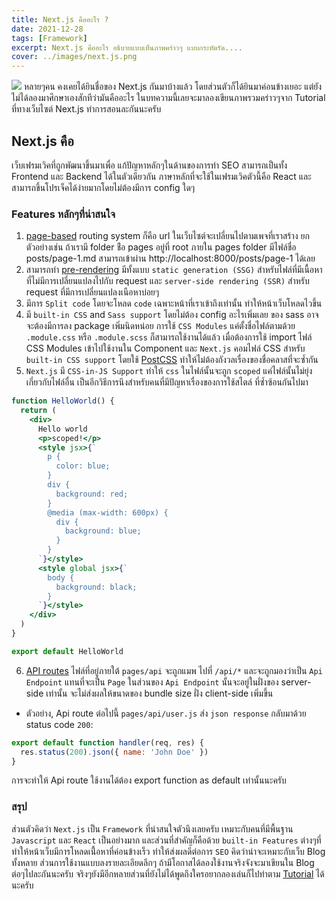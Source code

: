 ```yaml
---
title: Next.js คืออะไร ?
date: 2021-12-28
tags: [Framework]
excerpt: Next.js คืออะไร อธิบายแบบเห็นภาพคร่าวๆ แบบกระทัดรัด....
cover: ../images/next.js.png
---
```

![](../images/next.js.png)
หลายๆคน คงเคยได้ยินชื่อของ Next.js กันมาบ้างแล้ว โดยส่วนตัวก็ได้ยินมาค่อนข้างเยอะ แต่ยังไม่ได้ลองมาศึกษาเองสักทีว่ามันคืออะไร
ในบทความนี้เลยจะมาลองเขียนภาพรวมคร่าวๆจาก Tutorial ที่ทางเว็บไซต์ Next.js ทำการสอนละกันนะครับ

## Next.js คือ
เว็บเฟรมเวิคที่ถูกพัฒนาขึ้นมาเพื่อ แก้ปัญหาหลักๆในด้านของการทำ SEO สามารถเป็นทั้ง Frontend และ Backend ได้ในตัวเดียวกัน
ภาษาหลักที่จะใช้ในเฟรมเวิคตัวนี้คือ React และสามารถขึ้นโปรเจ็คได้ง่ายมากโดยไม่ต้องมีการ config ใดๆ

### Features หลักๆที่น่าสนใจ
1. [page-based](https://nextjs.org/docs/basic-features/pages) routing system ก็คือ url ในเว็บไซต์จะเปลี่ยนไปตามเพจที่เราสร้าง
ยกตัวอย่างเช่น ถ้าเรามี folder ช่ือ pages อยู่ที่ root ภายใน pages folder มีไฟล์ชื่อ posts/page-1.md สามารถเข้าผ่าน http://localhost:8000/posts/page-1 ได้เลย
2. สามารถทำ [pre-rendering](https://nextjs.org/docs/basic-features/pages#pre-rendering) มีทั้งแบบ `static generation (SSG)` สำหรับไฟล์ที่มีเนื้อหาที่ไม่มีการเปลี่ยนแปลงไปกับ request
และ `server-side rendering (SSR)` สำหรับ request ที่มีการเปลี่ยนแปลงเนือหาบ่อยๆ
3. มีการ `Split code` โดยจะโหลด `code` เฉพาะหน้าที่เราเข้าถึงเท่านั้น ทำให้หน้าเว็บโหลดไวขึ้น
4. มี `built-in CSS` and `Sass support` โดยไม่ต้อง config อะไรเพิ่มเลย ของ sass อาจจะต้องมีการลง package เพิ่มนิดหน่อย การใช้ `CSS Modules` แค่ตั้งชื่อไฟล์ตามด้วย `.module.css` หรือ `.module.scss` ก็สามารถใช้งานได้แล้ว
เมื่อต้องการใช้ import ไฟล์ CSS Modules เข้าไปใช้งานใน Component และ `Next.js` คอมไฟล์ CSS สำหรับ `built-in CSS support` โดยใช้ [PostCSS](https://postcss.org/) ทำให้ไม่ต้องกังวลเรื่องของชื่อคลาสที่จะซ้ำกัน
5. `Next.js` มี `CSS-in-JS Support` ทำให้ `css` ในไฟล์นั้นจะถูก `scoped` แค่ไฟล์นั้นไม่ยุ่งเกี่ยวกับไฟล์อื่น เป็นอีกวิธีการนึงสำหรับคนที่มีปัญหาเรื่องของการใช้สไตล์ ที่ซ้ำซ้อนกันไปมา
```jsx
function HelloWorld() {
  return (
    <div>
      Hello world
      <p>scoped!</p>
      <style jsx>{`
        p {
          color: blue;
        }
        div {
          background: red;
        }
        @media (max-width: 600px) {
          div {
            background: blue;
          }
        }
      `}</style>
      <style global jsx>{`
        body {
          background: black;
        }
      `}</style>
    </div>
  )
}

export default HelloWorld
```
6. [API routes](https://nextjs.org/docs/api-routes/introduction) ไฟล์ที่อยู่ภายใต้ `pages/api` จะถูกแมพ ไปที่ `/api/*`
และจะถูกมองว่าเป็น `Api Endpoint` แทนที่จะเป็น `Page` ในส่วนของ `Api Endpoint` นั้นจะอยู่ในฝั่งของ server-side เท่านั้น
จะไม่ส่งผลให้ขนาดของ bundle size ฝั่ง client-side เพิ่มขึ้น

- ตัวอย่าง, Api route ต่อไปนี้ `pages/api/user.js` ส่ง `json response` กลับมาด้วย status code `200`:

```jsx
export default function handler(req, res) {
  res.status(200).json({ name: 'John Doe' })
}
```

การจะทำให้ Api route ใช้งานได้ต้อง export function as default เท่านั้นนะครับ

### สรุป
ส่วนตัวคิดว่า `Next.js` เป็น `Framework` ที่น่าสนใจตัวนึงเลยครับ เหมาะกับคนที่มีพื้นฐาน `Javascript` และ `React` เป็นอย่างมาก
และส่วนที่สำคัญก็คือด้วย `built-in Features` ต่างๆที่ทำให้หน้าเว็บมีการโหลดเนื้่อหาที่ค่อนข้างเร็ว ทำให้ส่งผลดีต่อการ `SEO` คิดว่าน่าจะเหมาะกับเว็บ Blog ทั้งหลาย
ส่วนการใช้งานแบบลงรายละเอียดลึกๆ ถ้ามีโอกาสได้ลองใช้งานจริงจังจะมาเขียนใน Blog ต่อๆไปละกันนะครับ จริงๆยังมีอีกหลายส่วนที่ยังไม่ได้พูดถึงใครอยากลองเล่นก็ไปทำตาม [Tutorial](https://nextjs.org/learn/basics/create-nextjs-app) ได้นะครับ
